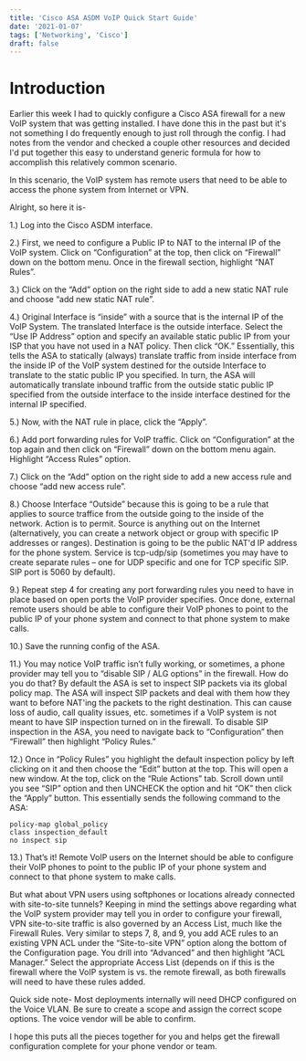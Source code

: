 ```yaml
---
title: 'Cisco ASA ASDM VoIP Quick Start Guide'
date: '2021-01-07'
tags: ['Networking', 'Cisco']
draft: false
---
```

# Introduction

Earlier this week I had to quickly configure a Cisco ASA firewall for a new VoIP system that was getting installed. I have done this in the past but it's not something I do frequently enough to just roll through the config. I had notes from the vendor and checked a couple other resources and decided I'd put together this easy to understand generic formula for how to accomplish this relatively common scenario.    

In this scenario, the VoIP system has remote users that need to be able to access the phone system from Internet or VPN. 

Alright, so here it is-

1.)    Log into the Cisco ASDM interface.

2.)    First, we need to configure a Public IP to NAT to the internal IP of the VoIP system. Click on “Configuration” at the top, then click on “Firewall” down on the bottom menu. Once in the firewall section, highlight “NAT Rules”.

3.)    Click on the “Add” option on the right side to add a new static NAT rule and choose “add new static NAT rule”.

4.)    Original Interface is “inside” with a source that is the internal IP of the VoIP System. The translated Interface is the outside interface. Select the “Use IP Address” option and specify an available static public IP from your ISP that you have not used in a NAT policy. Then click “OK.” Essentially, this tells the ASA to statically (always) translate traffic from inside interface from the inside IP of the VoIP system destined for the outside Interface to translate to the static public IP you specified. In turn, the ASA will automatically translate inbound traffic from the outside static public IP specified from the outside interface to the inside interface destined for the internal IP specified.

5.)    Now, with the NAT rule in place, click the “Apply”.

6.)     Add port forwarding rules for VoIP traffic. Click on “Configuration” at the top again and then click on “Firewall” down on the bottom menu again. Highlight “Access Rules” option.

7.)    Click on the “Add” option on the right side to add a new access rule and choose “add new access rule”.

8.)    Choose Interface “Outside” because this is going to be a rule that applies to source traffice from the outside going to the inside of the network. Action is to permit. Source is anything out on the Internet (alternatively, you can create a network object or group with specific IP addresses or ranges). Destination is going to be the public NAT'd IP address for the phone system. Service is tcp-udp/sip (sometimes you may have to create separate rules – one for UDP specific and one for TCP specific SIP. SIP port is 5060 by default).

9.)    Repeat step 4 for creating any port forwarding rules you need to have in place based on open ports the VoIP provider specifies. Once done, external remote users should be able to configure their VoIP phones to point to the public IP of your phone system and connect to that phone system to make calls.

10.)  Save the running config of the ASA.

11.) You may notice VoIP traffic isn’t fully working, or sometimes, a phone provider may tell you to “disable SIP / ALG options” in the firewall. How do you do that? By default the ASA is set to inspect SIP packets via its global policy map. The ASA will inspect SIP packets and deal with them how they want to before NAT'ing the packets to the right destination. This can cause loss of audio, call quality issues, etc. sometimes if a VoIP system is not meant to have SIP inspection turned on in the firewall. To disable SIP inspection in the ASA, you need to navigate back to “Configuration” then “Firewall” then highlight “Policy Rules.”

12.) Once in “Policy Rules” you highlight the default inspection policy by left clicking on it and then choose the “Edit” button at the top. This will open a new window. At the top, click on the “Rule Actions” tab. Scroll down until you see “SIP” option and then UNCHECK the option and hit “OK” then click the “Apply” button. This essentially sends the following command to the ASA:

```
policy-map global_policy
class inspection_default
no inspect sip
``` 


13.)  That’s it! Remote VoIP users on the Internet should be able to configure their VoIP phones to point to the public IP of your phone system and connect to that phone system to make calls.

But what about VPN users using softphones or locations already connected with site-to-site tunnels?  Keeping in mind the settings above regarding what the VoIP system provider may tell you in order to configure your firewall, VPN site-to-site traffic is also governed by an Access List, much like the Firewall Rules. Very similar to steps 7, 8, and 9, you add ACE rules to an existing VPN ACL under the “Site-to-site VPN” option along the bottom of the Configuration page. You drill into “Advanced” and then highlight “ACL Manager.” Select the appropriate Access List (depends on if this is the firewall where the VoIP system is vs. the remote firewall, as both firewalls will need to have these rules added.

Quick side note- Most deployments internally will need DHCP configured on the Voice VLAN. Be sure to create a scope and assign the correct scope options. The voice vendor will be able to confirm. 

I hope this puts all the pieces together for you and helps get the firewall configuration complete for your phone vendor or team.